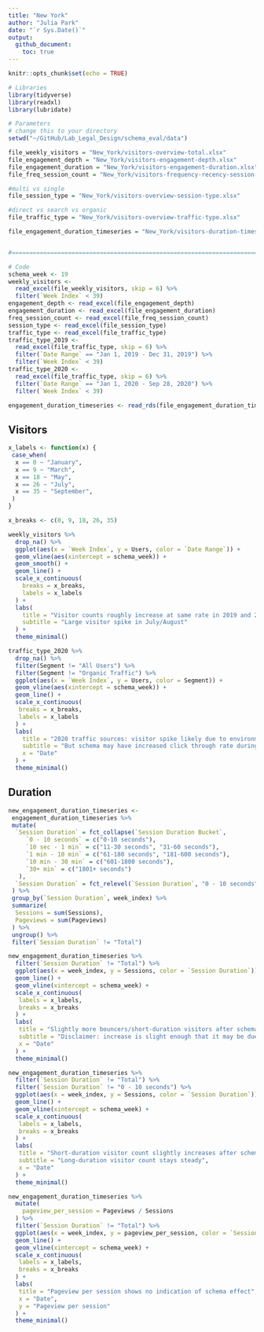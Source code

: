 ```yaml
---
title: "New York"
author: "Julia Park"
date: "`r Sys.Date()`"
output: 
  github_document:
    toc: true
---
```


```r
knitr::opts_chunk$set(echo = TRUE)
```

```r
# Libraries
library(tidyverse)
library(readxl)
library(lubridate)

# Parameters
# change this to your directory
setwd("~/GitHub/Lab_Legal_Design/schema_eval/data")

file_weekly_visitors = "New_York/visitors-overview-total.xlsx"
file_engagement_depth = "New_York/visitors-engagement-depth.xlsx"
file_engagement_duration = "New_York/visitors-engagement-duration.xlsx"
file_freq_session_count = "New_York/visitors-frequency-recency-session-count.xlsx"

#multi vs single
file_session_type = "New_York/visitors-overview-session-type.xlsx" 

#direct vs search vs organic
file_traffic_type = "New_York/visitors-overview-traffic-type.xlsx"

file_engagement_duration_timeseries = "New_York/visitors-duration-timeseries.rds"


#===============================================================================

# Code
schema_week <- 19
weekly_visitors <- 
  read_excel(file_weekly_visitors, skip = 6) %>% 
  filter(`Week Index` < 39)
engagement_depth <- read_excel(file_engagement_depth)
engagement_duration <- read_excel(file_engagement_duration)
freq_session_count <- read_excel(file_freq_session_count)
session_type <- read_excel(file_session_type)
traffic_type <- read_excel(file_traffic_type)
traffic_type_2019 <- 
  read_excel(file_traffic_type, skip = 6) %>% 
  filter(`Date Range` == "Jan 1, 2019 - Dec 31, 2019") %>% 
  filter(`Week Index` < 39)
traffic_type_2020 <- 
  read_excel(file_traffic_type, skip = 6) %>% 
  filter(`Date Range` == "Jan 1, 2020 - Sep 28, 2020") %>% 
  filter(`Week Index` < 39)

engagement_duration_timeseries <- read_rds(file_engagement_duration_timeseries)

```

## Visitors

```r
x_labels <- function(x) {
 case_when(
  x == 0 ~ "January", 
  x == 9 ~ "March", 
  x == 18 ~ "May", 
  x == 26 ~ "July", 
  x == 35 ~ "September",
 )
}

x_breaks <- c(0, 9, 18, 26, 35)
```


```r
weekly_visitors %>% 
  drop_na() %>% 
  ggplot(aes(x = `Week Index`, y = Users, color = `Date Range`)) +
  geom_vline(aes(xintercept = schema_week)) +
  geom_smooth() + 
  geom_line() + 
  scale_x_continuous(
    breaks = x_breaks, 
    labels = x_labels
  ) + 
  labs(
    title = "Visitor counts roughly increase at same rate in 2019 and 2020", 
    subtitle = "Large visitor spike in July/August"
  ) + 
  theme_minimal()
```

```r
traffic_type_2020 %>% 
  drop_na() %>% 
  filter(Segment != "All Users") %>% 
  filter(Segment != "Organic Traffic") %>% 
  ggplot(aes(x = `Week Index`, y = Users, color = Segment)) +
  geom_vline(aes(xintercept = schema_week)) + 
  geom_line() + 
  scale_x_continuous(
   breaks = x_breaks, 
   labels = x_labels
  ) +
  labs(
    title = "2020 traffic sources: visitor spike likely due to environmental factors", 
    subtitle = "But schema may have increased click through rate during this timeframe",
    x = "Date"
  ) + 
  theme_minimal()
```


## Duration

```r
new_engagement_duration_timeseries <-
 engagement_duration_timeseries %>% 
 mutate(
  `Session Duration` = fct_collapse(`Session Duration Bucket`, 
     `0 - 10 seconds` = c("0-10 seconds"), 
     `10 sec - 1 min` = c("11-30 seconds", "31-60 seconds"),
     `1 min - 10 min` = c("61-180 seconds", "181-600 seconds"), 
     `10 min - 30 min` = c("601-1800 seconds"), 
     `30+ min` = c("1801+ seconds")
   ), 
  `Session Duration` = fct_relevel(`Session Duration`, "0 - 10 seconds", "10 sec - 1 min", "1 min - 10 min", "10 min - 30 min", "30+ min")
 ) %>% 
 group_by(`Session Duration`, week_index) %>% 
 summarize(
  Sessions = sum(Sessions), 
  Pageviews = sum(Pageviews)
 ) %>% 
 ungroup() %>% 
 filter(`Session Duration` != "Total")
```

```r
new_engagement_duration_timeseries %>% 
  filter(`Session Duration` != "Total") %>% 
  ggplot(aes(x = week_index, y = Sessions, color = `Session Duration`)) + 
  geom_line() + 
  geom_vline(xintercept = schema_week) + 
  scale_x_continuous(
   labels = x_labels, 
   breaks = x_breaks
  ) +
  labs(
   title = "Slightly more bouncers/short-duration visitors after schema implementation", 
   subtitle = "Disclaimer: increase is slight enough that it may be due to chance",
   x = "Date"
  ) +
  theme_minimal() 
```


```r
new_engagement_duration_timeseries %>% 
  filter(`Session Duration` != "Total") %>% 
  filter(`Session Duration` != "0 - 10 seconds") %>% 
  ggplot(aes(x = week_index, y = Sessions, color = `Session Duration`)) + 
  geom_line() + 
  geom_vline(xintercept = schema_week) + 
  scale_x_continuous(
   labels = x_labels, 
   breaks = x_breaks
  ) +
  labs(
   title = "Short-duration visitor count slightly increases after schema implementation", 
   subtitle = "Long-duration visitor count stays steady",
   x = "Date"
  ) +
  theme_minimal() 
```


```r
new_engagement_duration_timeseries %>% 
  mutate(
    pageview_per_session = Pageviews / Sessions
  ) %>% 
  filter(`Session Duration` != "Total") %>% 
  ggplot(aes(x = week_index, y = pageview_per_session, color = `Session Duration`)) + 
  geom_line() + 
  geom_vline(xintercept = schema_week) + 
  scale_x_continuous(
   labels = x_labels, 
   breaks = x_breaks
  ) +
  labs(
   title = "Pageview per session shows no indication of schema effect", 
   x = "Date", 
   y = "Pageview per session"
  ) +
  theme_minimal()
```








